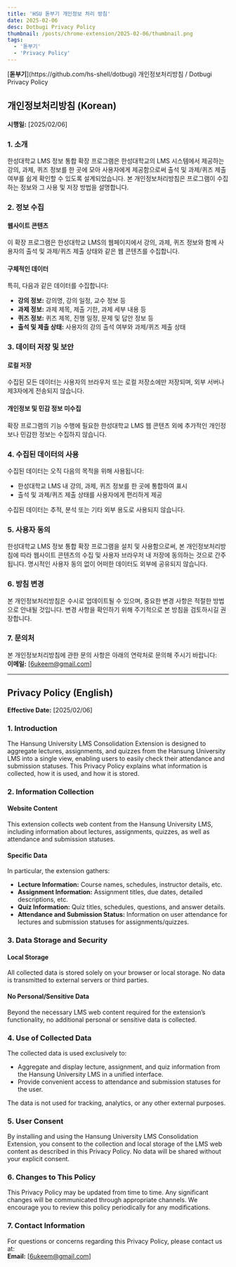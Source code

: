 ```yaml
---
title: 'HSU 돋부기 개인정보 처리 방침'
date: 2025-02-06
desc: Dotbugi Privacy Policy
thumbnail: /posts/chrome-extension/2025-02-06/thumbnail.png
tags:
  - '돋부기'
  - 'Privacy Policy'
---
```


<Thumbnail src="/posts/chrome-extension/2025-02-06/thumbnail.png" />

<Callout type="info">
  [<strong>돋부기</strong>](https://github.com/hs-shell/dotbugi) 개인정보처리방침 / Dotbugi Privacy Policy
</Callout>

## 개인정보처리방침 (Korean)

**시행일:** [2025/02/06]

### 1. 소개

한성대학교 LMS 정보 통합 확장 프로그램은 한성대학교의 LMS 시스템에서 제공하는 강의, 과제, 퀴즈 정보를 한 곳에 모아 사용자에게 제공함으로써 출석 및 과제/퀴즈 제출 여부를 쉽게 확인할 수 있도록 설계되었습니다. 본 개인정보처리방침은 프로그램이 수집하는 정보와 그 사용 및 저장 방법을 설명합니다.

### 2. 정보 수집

#### 웹사이트 콘텐츠

이 확장 프로그램은 한성대학교 LMS의 웹페이지에서 강의, 과제, 퀴즈 정보와 함께 사용자의 출석 및 과제/퀴즈 제출 상태와 같은 웹 콘텐츠를 수집합니다.

#### 구체적인 데이터

특히, 다음과 같은 데이터를 수집합니다:

- **강의 정보:** 강의명, 강의 일정, 교수 정보 등
- **과제 정보:** 과제 제목, 제출 기한, 과제 세부 내용 등
- **퀴즈 정보:** 퀴즈 제목, 진행 일정, 문제 및 답안 정보 등
- **출석 및 제출 상태:** 사용자의 강의 출석 여부와 과제/퀴즈 제출 상태

### 3. 데이터 저장 및 보안

#### 로컬 저장

수집된 모든 데이터는 사용자의 브라우저 또는 로컬 저장소에만 저장되며, 외부 서버나 제3자에게 전송되지 않습니다.

#### 개인정보 및 민감 정보 미수집

확장 프로그램의 기능 수행에 필요한 한성대학교 LMS 웹 콘텐츠 외에 추가적인 개인정보나 민감한 정보는 수집하지 않습니다.

### 4. 수집된 데이터의 사용

수집된 데이터는 오직 다음의 목적을 위해 사용됩니다:

- 한성대학교 LMS 내 강의, 과제, 퀴즈 정보를 한 곳에 통합하여 표시
- 출석 및 과제/퀴즈 제출 상태를 사용자에게 편리하게 제공

수집된 데이터는 추적, 분석 또는 기타 외부 용도로 사용되지 않습니다.

### 5. 사용자 동의

한성대학교 LMS 정보 통합 확장 프로그램을 설치 및 사용함으로써, 본 개인정보처리방침에 따라 웹사이트 콘텐츠의 수집 및 사용자 브라우저 내 저장에 동의하는 것으로 간주됩니다. 명시적인 사용자 동의 없이 어떠한 데이터도 외부에 공유되지 않습니다.

### 6. 방침 변경

본 개인정보처리방침은 수시로 업데이트될 수 있으며, 중요한 변경 사항은 적절한 방법으로 안내될 것입니다. 변경 사항을 확인하기 위해 주기적으로 본 방침을 검토하시길 권장합니다.

### 7. 문의처

본 개인정보처리방침에 관한 문의 사항은 아래의 연락처로 문의해 주시기 바랍니다:  
**이메일:** [6ukeem@gmail.com]

---

## Privacy Policy (English)

**Effective Date:** [2025/02/06]

### 1. Introduction

The Hansung University LMS Consolidation Extension is designed to aggregate lectures, assignments, and quizzes from the Hansung University LMS into a single view, enabling users to easily check their attendance and submission statuses. This Privacy Policy explains what information is collected, how it is used, and how it is stored.

### 2. Information Collection

#### Website Content

This extension collects web content from the Hansung University LMS, including information about lectures, assignments, quizzes, as well as attendance and submission statuses.

#### Specific Data

In particular, the extension gathers:

- **Lecture Information:** Course names, schedules, instructor details, etc.
- **Assignment Information:** Assignment titles, due dates, detailed descriptions, etc.
- **Quiz Information:** Quiz titles, schedules, questions, and answer details.
- **Attendance and Submission Status:** Information on user attendance for lectures and submission statuses for assignments/quizzes.

### 3. Data Storage and Security

#### Local Storage

All collected data is stored solely on your browser or local storage. No data is transmitted to external servers or third parties.

#### No Personal/Sensitive Data

Beyond the necessary LMS web content required for the extension’s functionality, no additional personal or sensitive data is collected.

### 4. Use of Collected Data

The collected data is used exclusively to:

- Aggregate and display lecture, assignment, and quiz information from the Hansung University LMS in a unified interface.
- Provide convenient access to attendance and submission statuses for the user.

The data is not used for tracking, analytics, or any other external purposes.

### 5. User Consent

By installing and using the Hansung University LMS Consolidation Extension, you consent to the collection and local storage of the LMS web content as described in this Privacy Policy. No data will be shared without your explicit consent.

### 6. Changes to This Policy

This Privacy Policy may be updated from time to time. Any significant changes will be communicated through appropriate channels. We encourage you to review this policy periodically for any modifications.

### 7. Contact Information

For questions or concerns regarding this Privacy Policy, please contact us at:  
**Email:** [6ukeem@gmail.com]

